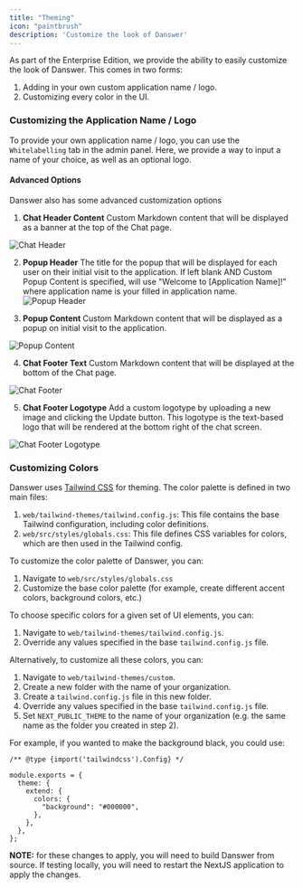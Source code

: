 ```yaml
---
title: "Theming"
icon: "paintbrush"
description: 'Customize the look of Danswer'
---
```


As part of the Enterprise Edition, we provide the ability to easily customize the look of Danswer. This comes in two forms:

1. Adding in your own custom application name / logo.
2. Customizing every color in the UI.

### Customizing the Application Name / Logo

To provide your own application name / logo, you can use the `Whitelabelling` tab in the admin panel. Here, we provide a way to input
a name of your choice, as well as an optional logo.

#### Advanced Options

Danswer also has some advanced customization options

1. **Chat Header Content**
   Custom Markdown content that will be displayed as a banner at the top of the Chat page.
   
  ![Chat Header](/images/customization/chat_header.png)

2. **Popup Header**
   The title for the popup that will be displayed for each user on their initial visit to the application. If left blank AND Custom Popup Content is specified, will use "Welcome to [Application Name]!" where application name is your filled in application name.
  ![Popup Header](/images/customization/popup_header.png)
   

3. **Popup Content**
   Custom Markdown content that will be displayed as a popup on initial visit to the application.
   
  ![Popup Content](/images/customization/welcome_popup.png)


4. **Chat Footer Text**
   Custom Markdown content that will be displayed at the bottom of the Chat page.
   
  ![Chat Footer](/images/customization/chat_footer.png)


5. **Chat Footer Logotype**
   Add a custom logotype by uploading a new image and clicking the Update button. This logotype is the text-based logo that will be rendered at the bottom right of the chat screen.
   
  ![Chat Footer Logotype](/images/customization/chat_logotype.png)


### Customizing Colors

Danswer uses [Tailwind CSS](https://tailwindcss.com/) for theming. The color palette is defined in two main files:

1. `web/tailwind-themes/tailwind.config.js`: This file contains the base Tailwind configuration, including color definitions.
2. `web/src/styles/globals.css`: This file defines CSS variables for colors, which are then used in the Tailwind config.

To customize the color palette of Danswer, you can:
1. Navigate to `web/src/styles/globals.css`
2. Customize the base color palette (for example, create different accent colors, background colors, etc.)

To choose specific colors for a given set of UI elements, you can:
1. Navigate to `web/tailwind-themes/tailwind.config.js`.
2. Override any values specified in the base `tailwind.config.js` file.

Alternatively, to customize all these colors, you can:

1. Navigate to `web/tailwind-themes/custom`. 
2. Create a new folder with the name of your organization.
3. Create a `tailwind.config.js` file in this new folder.
4. Override any values specified in the base `tailwind.config.js` file.
5. Set `NEXT_PUBLIC_THEME` to the name of your organization (e.g. the same name as the folder you created in step 2).

For example, if you wanted to make the background black, you could use:

```
/** @type {import('tailwindcss').Config} */

module.exports = {
  theme: {
    extend: {
      colors: {
        "background": "#000000",
      },
    },
  },
};
```

**NOTE:** for these changes to apply, you will need to build Danswer from source. If testing locally, you will need to restart the 
NextJS application to apply the changes.